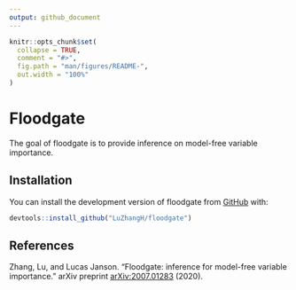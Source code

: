 ```yaml
---
output: github_document
---
```


<!-- README.md is generated from README.Rmd. Please edit that file -->

```r
knitr::opts_chunk$set(
  collapse = TRUE,
  comment = "#>",
  fig.path = "man/figures/README-",
  out.width = "100%"
)
```

# Floodgate

The goal of floodgate is to provide inference on model-free variable importance.

## Installation

You can install the development version of floodgate from [GitHub](https://github.com/) with:

``` r
devtools::install_github("LuZhangH/floodgate")
```

## References

Zhang, Lu, and Lucas Janson. "Floodgate: inference for model-free variable importance." arXiv preprint [arXiv:2007.01283][1] (2020).

[1]: https://arxiv.org/abs/2007.01283
